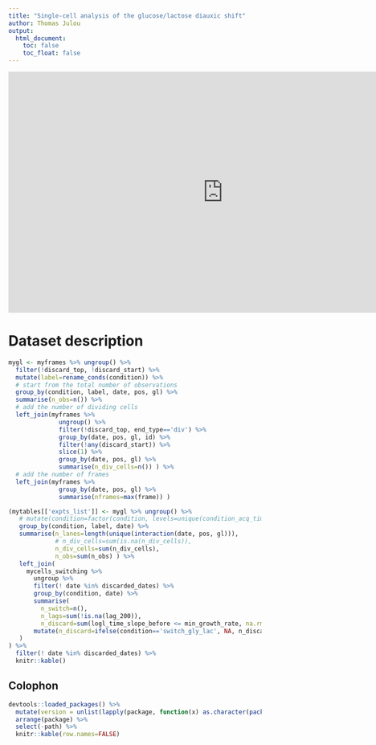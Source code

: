 ```yaml
---
title: "Single-cell analysis of the glucose/lactose diauxic shift"
author: Thomas Julou
output:
  html_document:
    toc: false
    toc_float: false
---
```


<iframe width="853" height="480" src="https://www.youtube.com/embed/2Tznm868fmc?rel=0" frameborder="0" allowfullscreen></iframe>


# Dataset description

```r
mygl <- myframes %>% ungroup() %>% 
  filter(!discard_top, !discard_start) %>% 
  mutate(label=rename_conds(condition)) %>% 
  # start from the total number of observations
  group_by(condition, label, date, pos, gl) %>%
  summarise(n_obs=n()) %>%
  # add the number of dividing cells
  left_join(myframes %>%
              ungroup() %>% 
              filter(!discard_top, end_type=='div') %>% 
              group_by(date, pos, gl, id) %>% 
              filter(!any(discard_start)) %>% 
              slice(1) %>% 
              group_by(date, pos, gl) %>% 
              summarise(n_div_cells=n()) ) %>%
  # add the number of frames
  left_join(myframes %>%
              group_by(date, pos, gl) %>% 
              summarise(nframes=max(frame)) )

```


```r
(mytables[['expts_list']] <- mygl %>% ungroup() %>% 
   # mutate(condition=factor(condition, levels=unique(condition_acq_times$condition)) ) %>% 
   group_by(condition, label, date) %>%
   summarise(n_lanes=length(unique(interaction(date, pos, gl))),
             # n_div_cells=sum(is.na(n_div_cells)),
             n_div_cells=sum(n_div_cells),
             n_obs=sum(n_obs) ) %>% 
   left_join(
     mycells_switching %>% 
       ungroup %>% 
       filter(! date %in% discarded_dates) %>% 
       group_by(condition, date) %>%
       summarise(
         n_switch=n(),
         n_lags=sum(!is.na(lag_200)),
         n_discard=sum(logl_time_slope_before <= min_growth_rate, na.rm=TRUE) ) %>% 
       mutate(n_discard=ifelse(condition=='switch_gly_lac', NA, n_discard) )
   )
) %>% 
  filter(! date %in% discarded_dates) %>% 
  knitr::kable()

```


## Colophon

```r
devtools::loaded_packages() %>% 
  mutate(version = unlist(lapply(package, function(x) as.character(packageVersion(x)))) ) %>% 
  arrange(package) %>% 
  select(-path) %>% 
  knitr::kable(row.names=FALSE)

```


